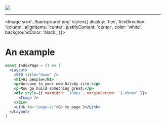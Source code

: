 

<Image src='../banner.png'/>

---

<Image
  src='../background.png'
  style={{
    display: 'flex',
    flexDirection: 'column',
    alignItems: 'center',
    justifyContent: 'center',
    color: 'white',
    backgroundColor: 'black',
  }}>

# An example

```jsx
const IndexPage = () => (
  <Layout>
    <SEO title="Home" />
    <h1>Hi people</h1>
    <p>Welcome to your new Gatsby site.</p>
    <p>Now go build something great.</p>
    <div style={{ maxWidth: `300px`, marginBottom: `1.45rem` }}>
      <Image />
    </div>
    <Link to="/page-2/">Go to page 2</Link>
  </Layout>
)
```

</Image>
